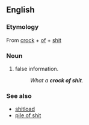 ==English==

===Etymology===
From [[crock]] + [[of]] + [[shit]]

===Noun===
{{en-noun|sg=[[crock]] [[of]] [[shit]]|crocks of shit}}

# {{vulgar|slang}} false information.
#: ''What a '''crock of shit'''.''

===See also===
*[[shitload]]
*[[pile of shit]]